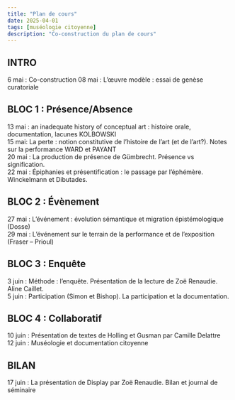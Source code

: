 ```yaml
---
title: "Plan de cours"
date: 2025-04-01
tags: [muséologie citoyenne]
description: "Co-construction du plan de cours"
---
```


## INTRO

6 mai : Co-construction 
08 mai : L’œuvre modèle : essai de genèse curatoriale

## BLOC 1 : Présence/Absence

13 mai : an inadequate history of conceptual art : histoire orale, documentation, lacunes
KOLBOWSKI  
15 mai: La perte : notion constitutive de l’histoire de l’art (et de l’art?). Notes sur la performance
WARD et PAYANT  
20 mai : La production de présence de Gümbrecht. Présence vs signification.  
22 mai : Épiphanies et présentification : le passage par l’éphémère. Winckelmann et Dibutades.

## BLOC 2 : Évènement

27 mai : L’événement : évolution sémantique et migration épistémologique (Dosse)  
29 mai : L’événement sur le terrain de la performance et de l’exposition (Fraser –
Prioul)

## BLOC 3 : Enquête

3 juin : Méthode : l’enquête. Présentation de la lecture de Zoë Renaudie. Aline Caillet.  
5 juin : Participation (Simon et Bishop). La participation et la documentation.

## BLOC 4 : Collaboratif

10 juin : Présentation de textes de Holling et Gusman par Camille Delattre  
12 juin : Muséologie et documentation citoyenne

## BILAN

17 juin : La présentation de Display par Zoë Renaudie. Bilan et journal de séminaire